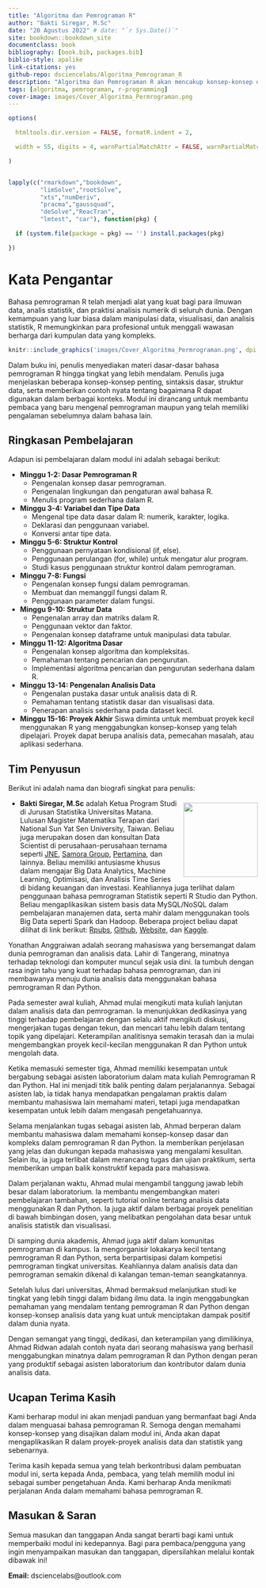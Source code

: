 --- 
title: "Algoritma dan Pemrograman R"
author: "Bakti Siregar, M.Sc"
date: "20 Agustus 2022" # date: "`r Sys.Date()`"
site: bookdown::bookdown_site
documentclass: book
bibliography: [book.bib, packages.bib]
biblio-style: apalike
link-citations: yes
github-repo: dsciencelabs/Algoritma_Pemrograman_R
description: "Algoritma dan Pemrograman R akan mencakup konsep-konsep dasar dalam pemrograman, pemahaman algoritma, serta pengenalan terhadap bahasa pemrograman R."
tags: [algoritma, pemrograman, r-programming]
cover-image: images/Cover_Algoritma_Permrograman.png
---

```{r setup, include=FALSE}

options(

  htmltools.dir.version = FALSE, formatR.indent = 2,

  width = 55, digits = 4, warnPartialMatchAttr = FALSE, warnPartialMatchDollar = FALSE

)


lapply(c("rmarkdown","bookdown",
         "limSolve","rootSolve",
         "xts","numDeriv",
         "pracma","gaussquad",
         "deSolve","ReacTran",
         "lmtest", "car"), function(pkg) {

  if (system.file(package = pkg) == '') install.packages(pkg)

})

```

# Kata Pengantar{-}

Bahasa pemrograman R telah menjadi alat yang kuat bagi para ilmuwan data, analis statistik, dan praktisi analisis numerik di seluruh dunia. Dengan kemampuan yang luar biasa dalam manipulasi data, visualisasi, dan analisis statistik, R memungkinkan para profesional untuk menggali wawasan berharga dari kumpulan data yang kompleks.

```{r fig.align='center', echo=FALSE, include=identical(knitr:::pandoc_to(), 'html'), out.width='50%'}

knitr::include_graphics('images/Cover_Algoritma_Permrograman.png', dpi = NA)

```

Dalam buku ini, penulis menyediakan materi dasar-dasar bahasa pemrograman R hingga tingkat yang lebih mendalam. Penulis juga menjelaskan beberapa konsep-konsep penting, sintaksis dasar, struktur data, serta memberikan contoh nyata tentang bagaimana R dapat digunakan dalam berbagai konteks. Modul ini dirancang untuk membantu pembaca yang baru mengenal pemrograman maupun yang telah memiliki pengalaman sebelumnya dalam bahasa lain.


## Ringkasan Pembelajaran {-}

Adapun isi pembelajaran dalam modul ini adalah sebagai berikut:

* **Minggu 1-2: Dasar Pemrograman R**
  * Pengenalan konsep dasar pemrograman.
  * Pengenalan lingkungan dan pengaturan awal bahasa R.
  * Menulis program sederhana dalam R.
* **Minggu 3-4: Variabel dan Tipe Data**
  * Mengenal tipe data dasar dalam R: numerik, karakter, logika.
  * Deklarasi dan penggunaan variabel.
  * Konversi antar tipe data.
* **Minggu 5-6: Struktur Kontrol**
  * Penggunaan pernyataan kondisional (if, else).
  * Penggunaan perulangan (for, while) untuk mengatur alur program.
  * Studi kasus penggunaan struktur kontrol dalam pemrograman.
* **Minggu 7-8: Fungsi**
  * Pengenalan konsep fungsi dalam pemrograman.
  * Membuat dan memanggil fungsi dalam R.
  * Penggunaan parameter dalam fungsi.
* **Minggu 9-10: Struktur Data**
  * Pengenalan array dan matriks dalam R.
  * Penggunaan vektor dan faktor.
  * Pengenalan konsep dataframe untuk manipulasi data tabular.
* **Minggu 11-12: Algoritma Dasar**
  * Pengenalan konsep algoritma dan kompleksitas.
  * Pemahaman tentang pencarian dan pengurutan.
  * Implementasi algoritma pencarian dan pengurutan sederhana dalam R.
* **Minggu 13-14: Pengenalan Analisis Data**
  * Pengenalan pustaka dasar untuk analisis data di R.
  * Pemahaman tentang statistik dasar dan visualisasi data.
  * Penerapan analisis sederhana pada dataset kecil.
* **Minggu 15-16: Proyek Akhir**
Siswa diminta untuk membuat proyek kecil menggunakan R yang menggabungkan konsep-konsep yang telah dipelajari. Proyek dapat berupa analisis data, pemecahan masalah, atau aplikasi sederhana.


## Tim Penyusun {-}

Berikut ini adalah nama dan biografi singkat para penulis:


<img src = "https://github.com/dsciencelabs/images/blob/master/Penulis/Bakti.jpg?raw=true" width = "150" height = "150" style = "float:right; margin-left: 10px; margin-top: 7px" />

- **Bakti Siregar, M.Sc** adalah Ketua Program Studi di Jurusan Statistika Universitas Matana. Lulusan Magister Matematika Terapan dari National Sun Yat Sen University, Taiwan. Beliau juga merupakan dosen dan konsultan Data Scientist di perusahaan-perusahaan ternama seperti [JNE](https://www.jne.co.id/id/beranda), [Samora Group](https://www.samoragroup.co.id/home/en), [Pertamina](https://www.pertamina.com/), dan lainnya. Beliau memiliki antusiasme khusus dalam mengajar Big Data Analytics, Machine Learning, Optimisasi, dan Analisis Time Series di bidang keuangan dan investasi. Keahliannya juga terlihat dalam penggunaan bahasa pemrograman Statistik seperti R Studio dan Python. Beliau mengaplikasikan sistem basis data MySQL/NoSQL dalam pembelajaran manajemen data, serta mahir dalam menggunakan tools Big Data seperti Spark dan Hadoop. Beberapa project beliau dapat dilihat di link berikut: [Rpubs](https://rpubs.com/dsciencelabs), [Github](https://github.com/dsciencelabs), [Website](https://dsciencelabs.github.io/web/index.html), dan [Kaggle](https://www.kaggle.com/baktisiregar/code). 

Yonathan Anggraiwan adalah seorang mahasiswa yang bersemangat dalam dunia pemrograman dan analisis data. Lahir di Tangerang, minatnya terhadap teknologi dan komputer muncul sejak usia dini. Ia tumbuh dengan rasa ingin tahu yang kuat terhadap bahasa pemrograman, dan ini membawanya menuju dunia analisis data menggunakan bahasa pemrograman R dan Python.

Pada semester awal kuliah, Ahmad mulai mengikuti mata kuliah lanjutan dalam analisis data dan pemrograman. Ia menunjukkan dedikasinya yang tinggi terhadap pembelajaran dengan selalu aktif mengikuti diskusi, mengerjakan tugas dengan tekun, dan mencari tahu lebih dalam tentang topik yang dipelajari. Keterampilan analitisnya semakin terasah dan ia mulai mengembangkan proyek kecil-kecilan menggunakan R dan Python untuk mengolah data.

Ketika memasuki semester tiga, Ahmad memiliki kesempatan untuk bergabung sebagai asisten laboratorium dalam mata kuliah Pemrograman R dan Python. Hal ini menjadi titik balik penting dalam perjalanannya. Sebagai asisten lab, ia tidak hanya mendapatkan pengalaman praktis dalam membantu mahasiswa lain memahami materi, tetapi juga mendapatkan kesempatan untuk lebih dalam mengasah pengetahuannya.

Selama menjalankan tugas sebagai asisten lab, Ahmad berperan dalam membantu mahasiswa dalam memahami konsep-konsep dasar dan kompleks dalam pemrograman R dan Python. Ia memberikan penjelasan yang jelas dan dukungan kepada mahasiswa yang mengalami kesulitan. Selain itu, ia juga terlibat dalam merancang tugas dan ujian praktikum, serta memberikan umpan balik konstruktif kepada para mahasiswa.

Dalam perjalanan waktu, Ahmad mulai mengambil tanggung jawab lebih besar dalam laboratorium. Ia membantu mengembangkan materi pembelajaran tambahan, seperti tutorial online tentang analisis data menggunakan R dan Python. Ia juga aktif dalam berbagai proyek penelitian di bawah bimbingan dosen, yang melibatkan pengolahan data besar untuk analisis statistik dan visualisasi.

Di samping dunia akademis, Ahmad juga aktif dalam komunitas pemrograman di kampus. Ia mengorganisir lokakarya kecil tentang pemrograman R dan Python, serta berpartisipasi dalam kompetisi pemrograman tingkat universitas. Keahliannya dalam analisis data dan pemrograman semakin dikenal di kalangan teman-teman seangkatannya.

Setelah lulus dari universitas, Ahmad bermaksud melanjutkan studi ke tingkat yang lebih tinggi dalam bidang ilmu data. Ia ingin menggabungkan pemahaman yang mendalam tentang pemrograman R dan Python dengan konsep-konsep analisis data yang kuat untuk menciptakan dampak positif dalam dunia nyata.

Dengan semangat yang tinggi, dedikasi, dan keterampilan yang dimilikinya, Ahmad Ridwan adalah contoh nyata dari seorang mahasiswa yang berhasil menggabungkan minatnya dalam pemrograman R dan Python dengan peran yang produktif sebagai asisten laboratorium dan kontributor dalam dunia analisis data.


## Ucapan Terima Kasih{-}

Kami berharap modul ini akan menjadi panduan yang bermanfaat bagi Anda dalam menguasai bahasa pemrograman R. Semoga dengan memahami konsep-konsep yang disajikan dalam modul ini, Anda akan dapat mengaplikasikan R dalam proyek-proyek analisis data dan statistik yang sebenarnya.

Terima kasih kepada semua yang telah berkontribusi dalam pembuatan modul ini, serta kepada Anda, pembaca, yang telah memilih modul ini sebagai sumber pengetahuan Anda. Kami berharap Anda menikmati perjalanan Anda dalam memahami bahasa pemrograman R.


## Masukan & Saran {-}

Semua masukan dan tanggapan Anda sangat berarti bagi kami untuk memperbaiki modul ini kedepannya. Bagi para pembaca/pengguna yang ingin menyampaikan masukan dan tanggapan, dipersilahkan melalui kontak dibawak ini!

**Email:** dsciencelabs@outlook.com

